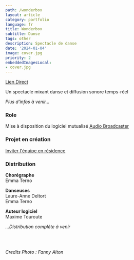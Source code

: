 ```yaml
---
path: /wonderbox
layout: article
category: portfolio
language: fr
title: Wonderbox
subtitle: Danse
tags: other
description: Spectacle de danse
date: '2024-01-04'
image: cover.jpg
priority: 2
embeddedImagesLocal:
- cover.jpg
---
```



<ResponsiveIframe
  src="https://www.youtube.com/embed/q-Hz3d8111k"
  width="1920"
  height="1080"
/>

[Lien Direct](https://www.youtube.com/watch?v=)



Un spectacle mixant danse et diffusion sonore temps-réel

_Plus d'infos à venir..._

### Role

Mise à disposition du logiciel mutualisé [Audio Broadcaster](/audio-broadcaster)

### Projet en création
[Inviter l'équipe en résidence](https://www.emmaterno.com/contact)


### Distribution
__Chorégraphe__  
Emma Terno

__Danseuses__  
Laure-Anne Deltort  
Emma Terno

__Auteur logiciel__  
Maxime Touroute  

_...Distribution complète à venir_


<br/>
<br/>
  
_Credits Photo : Fanny Alton_